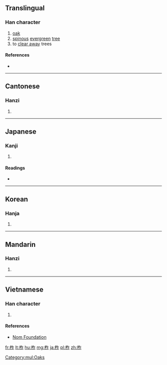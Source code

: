 ==Translingual==

===Han character===
{{Han char|rn=75|rad=木|as=05|sn=9|four=4891<sub>1</sub>|canj=木人尸 (DOS)|ids=⿰[[木]][[乍]]}}

# [[oak]]
# [[spinous]] [[evergreen]] [[tree]]
# to [[clear away]] trees

====References====
* {{Han ref|kx=0519.190|dkj=14636|dj=0907.160|hdz=21184.080|uh=67DE|ud=26590|bh=AC67|bd=44135}}

[[Category:mul:Oaks]]

----

==Cantonese==

===Hanzi===
{{yue-hanzi|jyut=[[zaa6]], [[zaak3]], [[zok6]]|y=ja6, jaak3 jok6}}

# {{defn|lang=yue|sort=木05}}

----

==Japanese==

===Kanji===
{{ja-kanji|grade=|rs=木05}}

# {{defn|lang=ja|sort=木05}}

====Readings====
* {{ja-readings|on=[[さく]] (saku)|kun=[[ははそ]] (hahaso)}}

----

==Korean==

===Hanja===
{{ko-hanja|hangeul=[[작]], [[책]]|eumhun=|rv=jak, chaek|mr=chak, ch'aek|y=cak, chayk}}

# {{defn|lang=ko|sort=木05}}

----

==Mandarin==

===Hanzi===
{{cmn-hanzi|pin=[[zhà]] ([[zha4]]), [[zuò]] ([[zuo4]])|wg=cha<sup>4</sup>, tso<sup>4</sup>}}

# {{defn|lang=cmn|sort=木05}}

----

==Vietnamese==

===Han character===
{{vi-readings|rs=木05| hanviet = [[tạc]], [[trách]]}}

# {{defn|lang=vi|sort=木05}}

====References====
*[http://nomfoundation.org/common/nom_details.php?codepoint=67de Nom Foundation]

[[fr:柞]]
[[lt:柞]]
[[hu:柞]]
[[mg:柞]]
[[ja:柞]]
[[pl:柞]]
[[zh:柞]]